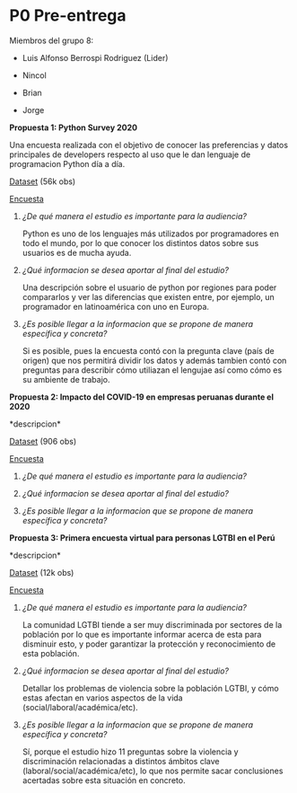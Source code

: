 # P0 Pre-entrega

Miembros del grupo 8:

-   Luis Alfonso Berrospi Rodriguez (Lider)

-   Nincol

-   Brian

-   Jorge

**Propuesta 1: Python Survey 2020**

Una encuesta realizada con el objetivo de conocer las preferencias y datos principales de developers respecto al uso que le dan lenguaje de programacion Python día a día.

[Dataset](https://drive.google.com/file/d/1_ZN-MC8m13aGO5usPjiJ-7L5Vqht9IXe/view?usp=sharing) (56k obs)

[Encuesta](https://drive.google.com/file/d/1lrixRB9dC8_VoHXoL6UA8OYNHMfLyzAh/view?usp=sharing)

1.  *¿De qué manera el estudio es importante para la audiencia?*

    Python es uno de los lenguajes más utilizados por programadores en todo el mundo, por lo que conocer los distintos datos sobre sus usuarios es de mucha ayuda.

2.  *¿Qué informacion se desea aportar al final del estudio?*

    Una descripción sobre el usuario de python por regiones para poder compararlos y ver las diferencias que existen entre, por ejemplo, un programador en latinoamérica con uno en Europa.

3.  *¿Es posible llegar a la informacion que se propone de manera específica y concreta?*

    Si es posible, pues la encuesta contó con la pregunta clave (país de origen) que nos permitirá dividir los datos y además tambien contó con preguntas para describir cómo utiliazan el lengujae así como cómo es su ambiente de trabajo.

**Propuesta 2: Impacto del COVID-19 en empresas peruanas durante el 2020**

\*descripcion\*

[Dataset](https://drive.google.com/file/d/1b05KRyGtVwAQVlD7q1uly9O9oT4Wu4-X/view?usp=sharing) (906 obs)

[Encuesta](iinei.inei.gob.pe/microdatos/Detalle_Encuesta.asp?CU=19558&CodEncuesta=729&CodModulo=1586&NombreEncuesta=ENCUESTA+DE+OPINI�N+SOBRE+EL+IMPACTO+DEL+COVID-19+EN+LAS+EMPRESAS&NombreModulo=ENCUESTA+COVID_19)

1.  *¿De qué manera el estudio es importante para la audiencia?*

2.  *¿Qué informacion se desea aportar al final del estudio?*

3.  *¿Es posible llegar a la informacion que se propone de manera específica y concreta?*

**Propuesta 3: Primera encuesta virtual para personas LGTBI en el Perú**

\*descripcion\*

[Dataset](https://drive.google.com/file/d/1x37QNp3044JQJk3SODoqji7QXVwzMQom/view?usp=sharing) (12k obs)

[Encuesta](iinei.inei.gob.pe/microdatos/Detalle_Encuesta.asp?CU=19558&CodEncuesta=602&CodModulo=1287&NombreEncuesta=Primera+Encuesta+Virtual+para+Personas+LGBTI+en+el+Per�&NombreModulo=LGBTI)

1.  *¿De qué manera el estudio es importante para la audiencia?*

    La comunidad LGTBI tiende a ser muy discriminada por sectores de la población por lo que es importante informar acerca de esta para disminuir esto, y poder garantizar la protección y reconocimiento de esta población.

2.  *¿Qué informacion se desea aportar al final del estudio?*

    Detallar los problemas de violencia sobre la población LGTBI, y cómo estas afectan en varios aspectos de la vida (social/laboral/académica/etc).

3.  *¿Es posible llegar a la informacion que se propone de manera específica y concreta?*

    Sí, porque el estudio hizo 11 preguntas sobre la violencia y discriminación relacionadas a distintos ámbitos clave (laboral/social/académica/etc), lo que nos permite sacar conclusiones acertadas sobre esta situación en concreto.
